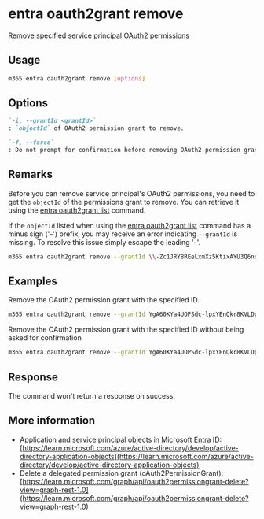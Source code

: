 
# entra oauth2grant remove

Remove specified service principal OAuth2 permissions

## Usage

```sh
m365 entra oauth2grant remove [options]
```

## Options

```md definition-list
`-i, --grantId <grantId>`
: `objectId` of OAuth2 permission grant to remove.

`-f, --force`
: Do not prompt for confirmation before removing OAuth2 permission grant.
```

<Global />

## Remarks

Before you can remove service principal's OAuth2 permissions, you need to get the `objectId` of the permissions grant to remove. You can retrieve it using the [entra oauth2grant list](./oauth2grant-list.mdx) command.

If the `objectId` listed when using the [entra oauth2grant list](./oauth2grant-list.mdx) command has a minus sign ('-') prefix, you may receive an error indicating `--grantId` is missing.  To resolve this issue simply escape the leading '-'.  

```sh
m365 entra oauth2grant remove --grantId \\-Zc1JRY8REeLxmXz5KtixAYU3Q6noCBPlhwGiX7pxmU
```

## Examples

Remove the OAuth2 permission grant with the specified ID.

```sh
m365 entra oauth2grant remove --grantId YgA60KYa4UOPSdc-lpxYEnQkr8KVLDpCsOXkiV8i-ek
```

Remove the OAuth2 permission grant with the specified ID without being asked for confirmation

```sh
m365 entra oauth2grant remove --grantId YgA60KYa4UOPSdc-lpxYEnQkr8KVLDpCsOXkiV8i-ek --force
```

## Response

The command won't return a response on success.

## More information

- Application and service principal objects in Microsoft Entra ID: [https://learn.microsoft.com/azure/active-directory/develop/active-directory-application-objects](https://learn.microsoft.com/azure/active-directory/develop/active-directory-application-objects)
- Delete a delegated permission grant (oAuth2PermissionGrant): [https://learn.microsoft.com/graph/api/oauth2permissiongrant-delete?view=graph-rest-1.0](https://learn.microsoft.com/graph/api/oauth2permissiongrant-delete?view=graph-rest-1.0)
